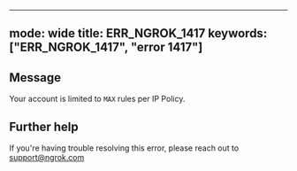
---
mode: wide
title: ERR_NGROK_1417
keywords: ["ERR_NGROK_1417", "error 1417"]
---

## Message
Your account is limited to `MAX` rules per IP Policy.




## Further help
If you're having trouble resolving this error, please reach out to [support@ngrok.com](mailto:support@ngrok.com?subject=Help%20with%20ERR_NGROK_1417)


